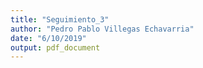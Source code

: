 ```yaml
---
title: "Seguimiento_3"
author: "Pedro Pablo Villegas Echavarria"
date: "6/10/2019"
output: pdf_document
---
```


